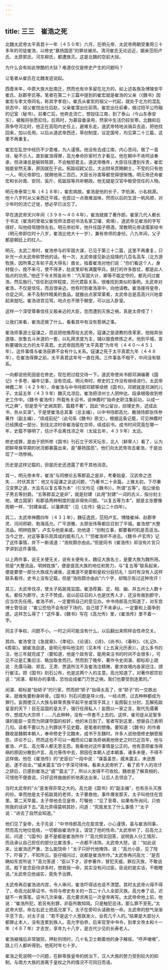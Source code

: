 ```yaml
---
---
---
```

title: 三三　崔浩之死
---



北魏太武帝太平真君十一年（４５０年）六月，在明元帝、太武帝两朝受重用三十多年的司徒崔浩，以修史“暴扬国恶”的罪状被杀。清河崔氏无论远近，姻亲范阳卢氏、太原郭氏、河东柳氏，都遭族灭。这是北魏的空前大狱。

为什么会有如此惨酷的大狱？难道仅仅是修史产生的问题吗？

让笔者从崔氏在北魏发迹说起。

西晋末年，中原大族大批南迁，然而也有许多留在北方的，如上述各族及博陵安平崔氏、赵郡李氏等。笔者在第二十三篇中提到的崔宏就是崔浩的父亲（《魏书》因崔宏与孝文帝同名，称其字孝伯）。崔氏从崔宏的祖父一代起，就处于北方的混乱状态中，祖父崔悦出仕后赵，父亲崔潜出仕前燕。崔宏出仕前秦，做过阳平公符融的记室（秘书）。前秦亡后，他奔走流亡，想投往江南，到了泰山（今山东泰安东），被叛将张愿扣住。后燕时，为慕容垂录用，然家中生活仍较贫寒。北魏和后燕争夺河北时，他正在高阳内史任上，避难东走。道武帝特地派骑兵去追，把他找回来，加以任用。以后从道武帝西还，草创制度，议定国号，均见第二十三篇，这里不再重复。

崔宏在乱世中经历不少患难，为人谨慎。他没有去成江南，内心苦闷，做了一首诗，秘不示人。直到崔浩得罪，高允奉命抄家时方才看见。他在朝中不肯阿谈奉承，但进谏总是婉转陈辞，不会触怒君主。道武帝晚年，大臣往往遭到斥责，崔宏独能安然无事，原因就在于此。拓跋绍弑父后，大出财帛赏赐朝士，不受的只有他一人。明元帝即位，就赐他帛二百匹。大臣长孙嵩等都觉得很惭愧。明元帝还命崔宏和长孙嵩、安同、奚斤、拓跋屈等共听朝政。他无疑是汉官中极受信任的人物。

明元帝泰常三年（４１８年），崔宏病故。崔浩是他的长子，字伯渊，小名桃源。他十八岁时从父亲西迁平城，也尝过一点艰难滋味，然而以后的生涯一帆风顺，对少年时的流亡迁徙，想必早已淡忘了。

早在道武帝天兴年间（３９８～４０４年），崔浩就做了著作郎。崔家几代人都长于书法（崔浩的曾祖父崔悦师法晋初书法名家卫瓘、索靖），道武帝见崔浩的字写得好，叫他经常随侍左右。明元帝初年，他升任国子祭酒，常教明元帝读儒家经书（明元帝即位时十八岁，崔浩比他大十一岁），兼有帝师的身份。八九年间，父子都是朝廷上的红人。

明元、太武二帝时，崔浩参与的军国大谋，已见于第三十二篇，这里不再重复，只补充一点太武帝称赞他的话。有一次，太武帝接见新近投降的几百名高车（北方游牧族，因所乘之车轮子高大得名）酋长，指着崔浩对他们说：“你们看这个人，身材瘦小，挽不来弓，使不得矛，肚皮里却有满腹甲兵。朕打的许多胜仗，都是此人指点的功劳。”他还下令关照各尚书：“凡军国大计，卿等不能定夺的，都先问过崔浩，然后施行。”信任到这样程度，历代君臣关系，很难找到类似的事例。太武帝对崔浩，不仅是信任，而且很亲近。他有时到崔浩家中，向他请教。崔浩接待皇帝，仓促之间，来不及制作精美的食品，就搬出点家常莱肴，太武帝总是高高兴兴地拿起来就吃。崔浩进宫见驾，地点也不限于朝堂，可以出入卧室。

这样一个深受尊重信任又极亲近的大臣，忽而遭到灭族之祸，真是太奇怪了！

让我们来看，崔浩还做了什么，看看其中有没有惹祸之事。

崔浩师事道士寇谦之，而且把他推荐给太武帝。寇谦之是道教的改革家，他抛弃张道陵、张鲁五斗米道的一套，以礼拜求度为主，辅以服食修炼之术。他到平城，宣称要辅佐北方的太平真君。太武帝因而用“太平真君”为年号（４４０～４５１年）。这件事情与崔浩获罪不会有什么关系。寇谦之死于太平真君九年（４４８年），在崔浩得罪之前，太平真君这年号一直在用。三件事各不相干，中间没有联系。

一向都说他死因是在修史。现在把过程交待一下。道武帝使尚书郎邓渊编著《国记》十多卷，编年记事，没有完成。明元帝时，修史的工作没有继续进行。太武帝神麚二年（４２９年），命崔浩与中书侍郎邓颖等续修《国书》。邓颖就是邓渊的儿子。太延五年（４３９年）魏灭北凉后，崔浩把凉州士人阴仲达、段承根吸收到修史工作中。《魏书·崔浩传》所载有关诏书，说神麚时“始命史职注集前功，以成一代之典”，但是至今“史阙其职，篇籍不著”，因此“命公留台，综理史务，述成此书，务从实录”。于是使崔浩总其事（总主编），以中书侍郎高允、散骑侍郎张伟参著作（副主编），“续成前纪”（此句系《魏书》原文）。根据这条记载，可见神麚时已经撰成一部分，到伐北凉时命崔浩留在京师，续成前书。成书时间究竟在哪一年，史载不够明了，估计不会离伐凉之年（太延五年，４３９年）太远。

修史成罪，是由于把所修《国书》刊石立于郊天坛东，北人（鲜卑人）看了，认为把鲜卑族早期的状况都暴露出来，是“暴扬国恶”。他们向太武帝攻击崔浩，于是出现了一场惨祸。

历史是这样记载的，但是历史还透露了若干其他消息。

其一，明元帝末年，崔浩“与同僚论五等郡县之是非，考秦始皇、汉武帝之违失……时伏其言”：他又与寇谦之谈这问题，“乃著书二十余篇，上推太初，下尽秦汉变弊之道，大旨先以复五等为本”（引文均见《魏书》）。所谓“五等”，指公侯伯子男五等封爵。“五等郡县之是非”，就是封建（此用“封建”一词的古义，指分封土地，建立国家）和郡县两种制度的是非得失问题。“以复五等为本”，就是主张要像周朝一样，“封建亲戚，以藩屏周”（见《左传》僖公二十四年）。

其二，太武帝神麚四年（４３１年），魏征逸民，范阳卢玄、博陵崔绰、赵郡李灵、河间邢颖、勃海高允、广平游雅、太原张伟等都应召到了平城。崔浩想“大整流品，明辨姓族”。卢玄与他是亲戚，劝他道：“创制立事，都要看时机是否适当。当今之世，对这等事乐观其成的能有几人？”但崔浩听不进去。《魏书·卢玄传》记了这件事情，并下一断语道：“浩败颇亦由此。”但是同书《崔浩传》却没有片言只字讲到这件事情。

以上两件事，说无关便无关，说有关便有关。魏征大族名士，是要大族为魏所用。但是“大整流品，明辨姓族”，便是提高大族的地位和势力，与“复五等”联系起来，便是要使一部分大族成为诸侯，这难道不是要和皇权分庭抗礼！当时有没有人这样联系看待，史书上没有记载，但是“浩败颇亦由此”六个字，却暗示有过这种攻讦！

其三，太武帝伐凉，使太子拓跋晃监国。崔浩荐冀、定、相、幽、并五州士人数十名，都任为郡守。太子不赞成，说以前征召的人也是优秀人才，还没有做到郡守，应当优先任用。崔浩不听，一定要照自己的意见办。中书侍郎高允知道了，对东宫博士管恬说：“崔公恐怕不会有好下场的，自己错了不肯承认，一定要和上面争到底，这样怎么得了！”这件事，《魏书》写在《高允传》里，《崔浩传》里不着一字。

同主子争权，问题不小。一时之间可能没有什么，以后翻出来照样会性命交关。

其四，崔浩曾注《急就章》、《孝经》、《论语》、《诗》、《尚书》、《春秋》、《礼记》、《周易》。据崔浩自道，是明元帝叫他注的（见本传《上五寅元历表》）。这么多书的注，他三年就完成了（要知道，他是个政务官，能用来注书的时间不会很多），可见不过是汇集旧注、略加取舍而已。然而到了晚年，著作令史闵湛、郗标却上疏说：先儒马融、郑玄、王肃、贾逵所注不及崔浩注精微，要求收境内各家旧注，颁行崔注。把《国书》刻石公布，也是这两个人的主意。高允知道了，对著作郎宗钦说：“闵湛、郗标办的事情，恐怕会成崔门万世之祸，我们也要受到连累的。”

闵湛、郗标是“抬轿子”的行家，然而把“轿子”抬得太高了，坐“轿子”的一交跌出来，就难免要粉身碎骨。《国书》刊石问题是导火线，一经点燃，过去种种都成为罪行。妄图使汉人大族与鲜卑贵族平起平坐或驾乎其上！妄图裂土分封，瓦解拓跋皇室的天下！目无监国的皇太子，强行任用私人！妄图以一家之言，取代先儒著作，想成为大宗师！……凡此种种，没有一件套不上去的。这样，崔司徒从足智多谋的能臣一变而为阴谋夺国的权奸，他的末日到了。笔者写到这里，想替自己表明几句。读者不要以为上列罪状不见史籍，是笔者的想像。要知道：《魏书》的作者魏收是魏朝本朝人，奉命修史于北魏末，成书于东魏时。许多人说他借修史酬恩报怨，评论不公，然而这也不可以一概而论口崔浩奇祸离他修史之时已近百年，他与崔浩、卢玄、高允等人都无恩无怨。我看他对这件事情是公正的。他有意把崔浩得祸的原因分散到卢玄、高允等传中去，原因在本朝人述本朝事，诸多未便，不得不这样做。他在《崔浩传》的“史臣曰”一段中说：“谋虽盖世，威未震主，末途邂逅，遂不自全。”“威未震主”四个字深可体味。看来太武帝听了、看了若干人的攻讦之辞后，已感到崔浩之“威”“震主”了，所以火发得不可收拾。魏收是了解真相的，可惜他不便直说，只好这样曲曲折折地表达出来，让后人去领会了。

当时太武帝的“火”是发得异常之大的。高允是《国书》的“副主编”，也有杀头灭族的份。幸而他是太子拓跋晃的老师，太子要救他，事件爆发那天，太子叫他住在宫里。第二天早晨，太子带他去见皇帝，叮嘱他：“见了至尊，如果有所询问，只依照我的话讲下去。”高允弄得莫明其妙，问道：“究竟发生了什么事情？”太子说：“进去了自然会知道。”

他们见了皇帝，太子先说：“中书侍郎高允在臣宫里，小心谨慎，虽与崔浩同事，然而高允地位低贱，一切都由崔浩作主，请饶了他的性命。”太武帝听了，召高允上前，问道：“《国书》是不是都是崔浩所作？”高允照实回答，说明各人分工情形，而且承认自己担任的部分比崔浩多，一点都不讳饰。太武帝大怒，说：“如此说来，比崔浩还严重，怎么能饶命！”太子只好代他掩饰，说：“高允小臣，见了陛下，吓昏了，不知所云。臣仔细问过，说都是崔浩所作。”太武帝再问高允：“是否确如东宫所说？”高允答道：“臣以下才，谬参著作，冒犯天威，罪应灭族，不敢说谎。殿下是念臣侍讲多时，想救我一命，其实没有问过臣。臣说的是实话，不敢瞎说。”太武帝见他诚实，竟免予治罪。

太武帝再召崔浩进内宫，令人审问，崔浩吓得话也说不清楚。其时太武帝火得不得了，命高允起草诏书，令将与修史有关的一百二十八人全部灭族。高允奉了诏，迟疑不一肯落笔。诏书几次来催，高允要求再见一次皇帝再写。太武帝命他上前，他说：“崔浩所犯，若另有别罪，非臣所敢知晓。只是触犯忌讳，那么罪不至死。”太武帝大怒，命左右武士把高允拿下。太子在旁叩头请赦他一命。太武帝的怒气渐渐平息下去，对太子说：“若不是这个人惹朕发火，会死几千人的。”结果是大部分人都罪止本人，没有连累到族人。高允字伯恭，后来官至中书令，到孝文帝太和十一年（４８７年）才去世，享年九十八岁，是古代少见的长寿老人。

崔浩被捕后非常狼狈，押赴刑场时，几十名卫士朝着他的身子解尿。“呼声嗷嗷”，路上行人都听得到。他死时年七十岁。

崔浩之死说明一个问题，在鲜卑族皇帝的统治下，汉人大族的势力受到较大的抑制，与南方大族的游离于皇权之外的情况不可同日而语。